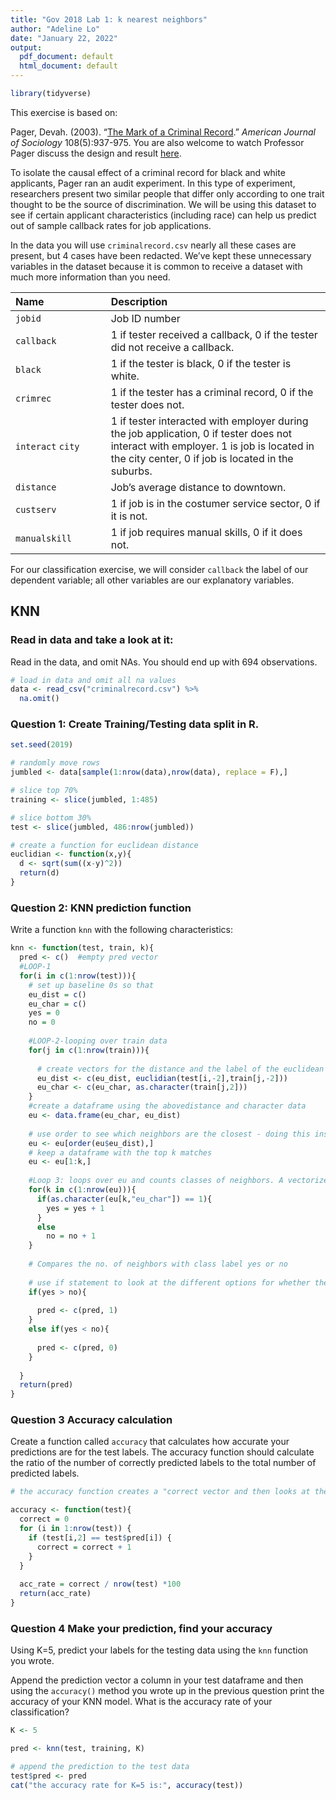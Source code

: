 ```yaml
---
title: "Gov 2018 Lab 1: k nearest neighbors"
author: "Adeline Lo"
date: "January 22, 2022"
output:
  pdf_document: default
  html_document: default
---
```


```r

library(tidyverse)

```

This exercise is based on: 

Pager, Devah. (2003). "[The Mark of a Criminal Record](https://doi.org/10.1086/374403)." *American Journal of Sociology* 108(5):937-975. You are also welcome to watch Professor Pager discuss the design and result [here](https://youtu.be/nUZqvsF_Wt0).

To isolate the causal effect of a criminal record for black and white applicants, Pager ran an audit experiment. In this type of experiment, researchers present two similar people that differ only according to one trait thought to be the source of discrimination. We will be using this dataset to see if certain applicant characteristics (including race) can help us predict out of sample callback rates for job applications.

In the data you will use `criminalrecord.csv` nearly all these cases are present, but 4 cases have been redacted. We’ve kept these unnecessary variables in the dataset because it is common to receive a dataset with much more information than you need.


------------------------------------------------------------------------------------------
Name                        Description
--------------------------- --------------------------------------------------------------
`jobid`                     Job ID number  

`callback`                  1 if tester received a callback, 0 if the tester did not receive a callback. 

`black`                     1 if the tester is black, 0 if the tester is white.

`crimrec`                   1 if the tester has a criminal record, 0 if the tester does not.

`interact`                  1 if tester interacted with employer during the job application, 0 if tester does not interact with employer.
`city`                      1 is job is located in the city center, 0 if job is located in the suburbs.

`distance`                  Job’s average distance to downtown.

`custserv`                  1 if job is in the costumer service sector, 0 if it is not.

`manualskill`               1 if job requires manual skills, 0 if it does not.

------------------------------------------------------------------------------------------
For our classification exercise, we will consider `callback` the label of our dependent variable; all other variables are our explanatory variables. 

## KNN

### Read in data and take a look at it:

Read in the data, and omit NAs. You should end up with 694 observations.

```r

# load in data and omit all na values
data <- read_csv("criminalrecord.csv") %>%
  na.omit()

```


### Question 1: Create Training/Testing data split in R. 

\begin{enumerate}
\item Set the seed to 2019.
\item Randomly sample 70\% of the data for training and set aside the remaining 30\% for testing.
\item Create a function that calculates the Euclidean distance between 2 points. As a reminder, the formula for Euclidean distance is:
\begin{equation}
d(x_{1},x_{2})=\sqrt{\sum_{p=0}^n (x_{1p}-x_{2p})^2}
\end{equation}
\end{enumerate}


```r

set.seed(2019)

# randomly move rows
jumbled <- data[sample(1:nrow(data),nrow(data), replace = F),]

# slice top 70%
training <- slice(jumbled, 1:485)

# slice bottom 30%
test <- slice(jumbled, 486:nrow(jumbled))

# create a function for euclidean distance
euclidian <- function(x,y){
  d <- sqrt(sum((x-y)^2))
  return(d)
}

```


### Question 2: KNN prediction function

Write a function `knn` with the following characteristics:
\begin{itemize}
\item 3 arguments: test data, train data, and a value for k
\item Loops over all records of test and train data
\item Returns predicted class labels of test data
\end{itemize}

```r

knn <- function(test, train, k){
  pred <- c()  #empty pred vector 
  #LOOP-1
  for(i in c(1:nrow(test))){  
    # set up baseline 0s so that 
    eu_dist = c()       
    eu_char = c()
    yes = 0          
    no = 0
    
    #LOOP-2-looping over train data 
    for(j in c(1:nrow(train))){
 
      # create vectors for the distance and the label of the euclidean 
      eu_dist <- c(eu_dist, euclidian(test[i,-2],train[j,-2])) 
      eu_char <- c(eu_char, as.character(train[j,2])) 
    }
    #create a dataframe using the abovedistance and character data
    eu <- data.frame(eu_char, eu_dist) 
 
    # use order to see which neighbors are the closest - doing this instead of sort keeps in mind the position not just the value
    eu <- eu[order(eu$eu_dist),]    
    # keep a dataframe with the top k matches
    eu <- eu[1:k,]               
 
    #Loop 3: loops over eu and counts classes of neighbors. A vectorized version is to simply average the eu_dist variable and assign to 1 if the avg>0.5 and 0 otherwise
    for(k in c(1:nrow(eu))){
      if(as.character(eu[k,"eu_char"]) == 1){
        yes = yes + 1
      }
      else
        no = no + 1
    }
 
    # Compares the no. of neighbors with class label yes or no
    
    # use if statement to look at the different options for whether the number of yesses is greater than the number of nos - predict is the one that has more
    if(yes > no){          
 
      pred <- c(pred, 1)
    }
    else if(yes < no){
                  
      pred <- c(pred, 0)
    }
    
  }
  return(pred) 
}

```


### Question 3 Accuracy calculation

Create a function called `accuracy` that calculates how accurate your predictions are for the test labels. The accuracy function should calculate the ratio of the number of correctly predicted labels to the total number of predicted labels.

```r

# the accuracy function creates a "correct vector and then looks at the test value and its prediction. If they are the same, the correct vector is added to so that eventually it will have looked at all all values and be able to calculate the accuracy rate

accuracy <- function(test){
  correct = 0
  for (i in 1:nrow(test)) {
    if (test[i,2] == test$pred[i]) {
      correct = correct + 1
    }
  }
  
  acc_rate = correct / nrow(test) *100
  return(acc_rate)
}

```


### Question 4 Make your prediction, find your accuracy

Using K=5, predict your labels for the testing data using the `knn` function you wrote. 

Append the prediction vector a column in your test dataframe and then using the `accuracy()` method you wrote up in the previous question print the accuracy of your KNN model. What is the accuracy rate of your classification?

```r
K <- 5

pred <- knn(test, training, K)

# append the prediction to the test data
test$pred <- pred
cat("the accuracy rate for K=5 is:", accuracy(test))

```

